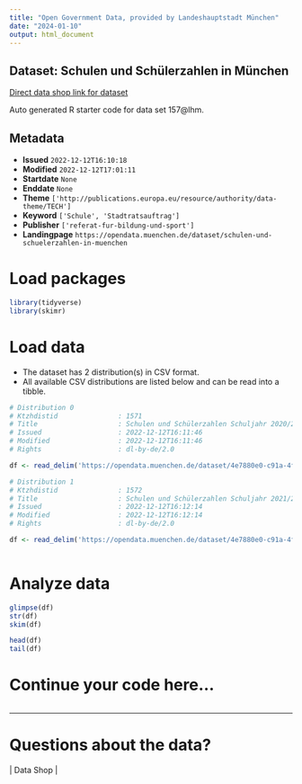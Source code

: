 ```yaml
---
title: "Open Government Data, provided by Landeshauptstadt München"
date: "2024-01-10"
output: html_document
---
```


## Dataset: Schulen und Schülerzahlen in München

[Direct data shop link for dataset](https://opendata.muenchen.de/dataset/schulen-und-schuelerzahlen-in-muenchen)

Auto generated R starter code for data set 157@lhm.

## Metadata

- **Issued** `2022-12-12T16:10:18`
- **Modified** `2022-12-12T17:01:11`
- **Startdate** `None`
- **Enddate** `None`
- **Theme** `['http://publications.europa.eu/resource/authority/data-theme/TECH']`
- **Keyword** `['Schule', 'Stadtratsauftrag']`
- **Publisher** `['referat-fur-bildung-und-sport']`
- **Landingpage** `https://opendata.muenchen.de/dataset/schulen-und-schuelerzahlen-in-muenchen`


# Load packages

```r

library(tidyverse)
library(skimr)

```

# Load data

-   The dataset has 2 distribution(s) in CSV format.
-   All available CSV distributions are listed below and can be read into a tibble.

```r

# Distribution 0
# Ktzhdistid               : 1571
# Title                    : Schulen und Schülerzahlen Schuljahr 2020/21
# Issued                   : 2022-12-12T16:11:46
# Modified                 : 2022-12-12T16:11:46
# Rights                   : dl-by-de/2.0

df <- read_delim('https://opendata.muenchen.de/dataset/4e7880e0-c91a-4f17-8e0f-9cd8e7d7215f/resource/00e6fc97-7613-4151-a067-1ecb1920f50d/download/bearbeitet-opendata_rbs_a_b_schulen_schuelerzahlen.csv')

# Distribution 1
# Ktzhdistid               : 1572
# Title                    : Schulen und Schülerzahlen Schuljahr 2021/22
# Issued                   : 2022-12-12T16:12:14
# Modified                 : 2022-12-12T16:12:14
# Rights                   : dl-by-de/2.0

df <- read_delim('https://opendata.muenchen.de/dataset/4e7880e0-c91a-4f17-8e0f-9cd8e7d7215f/resource/3eff771f-5dca-41d6-b4ec-7d323905ee91/download/bearbeitet-opendata_rbs_a_b_schulen_schulerzahlen-sj-2021_22.csv')



```

# Analyze data

```r

glimpse(df)
str(df)
skim(df)

head(df)
tail(df)

```

# Continue your code here...

```r

```

------------------------------------------------------------------------

# Questions about the data?

 | Data Shop | 
